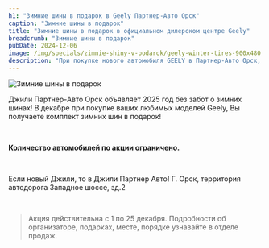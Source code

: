 ```yaml
---
h1: "Зимние шины в подарок в Geely Партнер-Авто Орск"
caption: "Зимние шины в подарок"
title: "Зимние шины в подарок в официальном дилерском центре Geely"
breadcrumb: "Зимние шины в подарок"
pubDate: 2024-12-06
image: /img/specials/zimnie-shiny-v-podarok/geely-winter-tires-900x480.webp
description: "При покупке нового автомобиля GEELY в Партнер-Авто Орск, комплект зимних шин (4 штуки) предоставляется покупателю в подарок, данное предложение действует на весь модельный ряд Geely"
---
```



<picture>
    <source media="(min-width: 1200px)" srcset="/img/specials/zimnie-shiny-v-podarok/geely-winter-tires-1304x480.webp" />
    <source media="(min-width: 768px)" srcset="/img/specials/zimnie-shiny-v-podarok/geely-winter-tires-1080x1080.webp" />
    <source media="(min-width: 320px)" srcset="/img/specials/zimnie-shiny-v-podarok/geely-winter-tires-1080x1080.webp" />
<img src="/img/specials/zimnie-shiny-v-podarok/geely-winter-tires-1080x1080.webp" class="w-full mb-10" alt="Зимние шины в подарок" />
</picture>

Джили Партнер-Авто Орск объявляет 2025 год без забот о зимних шинах! В декабре при покупке ваших любимых моделей Geely, Вы получаете комплект зимних шин в подарок!

<br/>

**Количество автомобилей по акции ограничено.**

<br/>

Если новый Джили, то в Джили Партнер Авто! Г. Орск, территория автодорога Западное шоссе, зд.2

<br/>

<SpecialSalonsInfo dataTitle="Узнать подробнее<br>«Зимние шины в подарок»"/>

> Акция действительна с 1 по 25 декабря. Подробности об организаторе, подарках, месте, порядке узнавайте в отделе продаж.